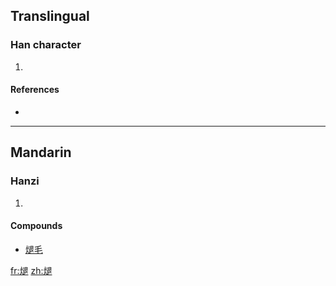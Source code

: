 ==Translingual==

===Han character===
{{Han char|rn=86|rad=火|as=09|sn=13|four=|canj=火卜日女 (FYAV)}}

# {{defn|Han|sort=火09}}

====References====
* {{Han ref|kx=0678.190|dkj=19266|dj=1090.110|hdz=32225.100|uh=717A|ud=29050}}

----

==Mandarin==

===Hanzi===
{{cmn-hanzi|pin=[[tuì]] ([[tui4]])|wg=t'ui<sup>4</sup>}}

# {{defn|Mandarin|sort=火09}}

====Compounds====
* [[煺毛]]

[[fr:煺]]
[[zh:煺]]